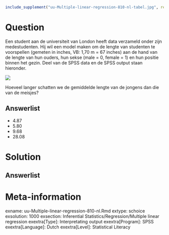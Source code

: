 ```{r, echo = FALSE, results = "hide"}
include_supplement("uu-Multiple-linear-regression-810-nl-tabel.jpg", recursive = TRUE)
```



Question
========
  
Een student aan de universiteit van London heeft data verzameld onder zijn medestudenten. Hij wil een model maken om de lengte van studenten te voorspellen (gemeten in inches, VB: 1,70 m = 67 inches) aan de hand van de lengte van hun ouders, hun sekse (male = 0, female = 1) en hun positie binnen het gezin. Deel van de SPSS data en de SPSS output staan hieronder.

![](uu-Multiple-linear-regression-810-nl-tabel.jpg)

Hoeveel langer schatten we de gemiddelde lengte van de jongens dan die van de meisjes?
  
Answerlist
----------
* 4.87 
* 5.80
* 9.68
* 28.08


Solution
========
  


Answerlist
----------



Meta-information
================
exname: uu-Multiple-linear-regression-810-nl.Rmd
extype: schoice
exsolution: 1000
exsection: Inferential Statistics/Regression/Multiple linear regression
exextra[Type]: Interpretating output
exextra[Program]: SPSS
exextra[Language]: Dutch
exextra[Level]: Statistical Literacy

